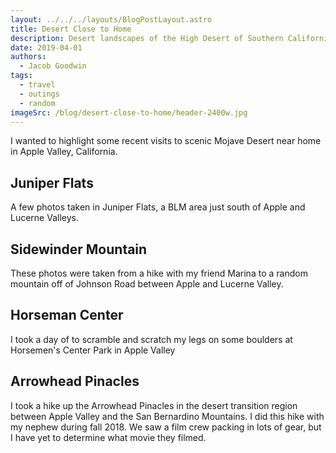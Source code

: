 ```yaml
---
layout: ../../../layouts/BlogPostLayout.astro
title: Desert Close to Home
description: Desert landscapes of the High Desert of Southern California
date: 2019-04-01
authors:
  - Jacob Goodwin
tags:
  - travel
  - outings
  - random
imageSrc: /blog/desert-close-to-home/header-2400w.jpg
---
```



I wanted to highlight some recent visits to scenic Mojave Desert near home in Apple Valley, California.

## Juniper Flats

A few photos taken in Juniper Flats, a BLM area just south of Apple and Lucerne Valleys.

<BlogImage
  path="images/blog/desert-close-to-home"
  name="juniper-flats-01"
  caption="Near the start of the Bonita Vista Trailhead"
/>

<BlogImage
  path="images/blog/desert-close-to-home"
  name="juniper-flats-02"
  caption="New life beneath a burned Joshua Tree in Juniper Flats. This photo was taken atop the Marianas near the Ozzie Trail."
/>

<BlogImage
  path="images/blog/desert-close-to-home"
  name="juniper-flats-03"
  caption="Large boulders on the trail from JF4322 Road (I think) to Cottonwood Springs."
/>

<BlogImage
  path="images/blog/desert-close-to-home"
  name="juniper-flats-03"
  caption="Large boulders on the trail from JF4322 Road (I think) to Cottonwood Springs."
/>

<BlogImage
  path="images/blog/desert-close-to-home"
  name="juniper-flats-04"
  caption="Boulders and Cottonwood Creek in Juniper Flats. I'm honestly not sure if this is private property or BLM. So please behave if you hike down here!"
/>

## Sidewinder Mountain

These photos were taken from a hike with my friend Marina to a random mountain off of Johnson Road between Apple and Lucerne Valley.

<BlogImage
  path="images/blog/desert-close-to-home"
  name="sidewinder-hike-01"
  caption="Looking south of Johnson Road near the trail to Sidewinder Mountain on the north side of Johnson road."
/>

## Horseman Center

I took a day of to scramble and scratch my legs on some boulders at Horsemen's Center Park in Apple Valley

<BlogImage
  path="images/blog/desert-close-to-home"
  name="horsemens-01"
  alt="Horsemen's Center 1"
/>
<BlogImage
  path="images/blog/desert-close-to-home"
  name="horsemens-02"
  alt="Horsemen's Center 2"
/>
<BlogImage
  path="images/blog/desert-close-to-home"
  name="horsemens-03"
  alt="Horsemen's Center 3"
/>

## Arrowhead Pinacles

I took a hike up the Arrowhead Pinacles in the desert transition region between Apple Valley and the San Bernardino Mountains. I did this hike with my nephew during fall 2018. We saw a film crew packing in lots of gear, but I have yet to determine what movie they filmed.

<BlogImage
  path="images/blog/desert-close-to-home"
  name="arrowhead-pinnacles-01"
  alt="Arrow Header Pinnacles"
/>

